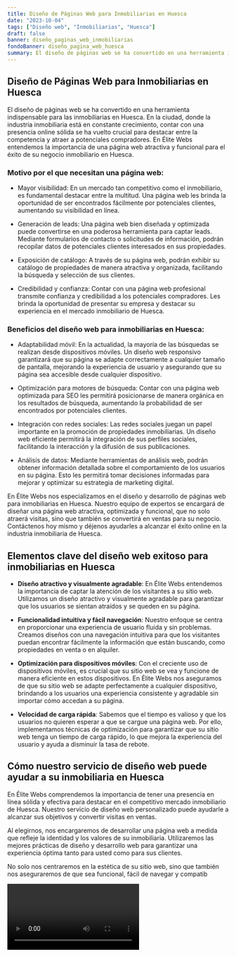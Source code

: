 ```yaml
---
title: Diseño de Páginas Web para Inmobiliarias en Huesca
date: "2023-10-04"
tags: ["Diseño web", "Inmobiliarias", "Huesca"]
draft: false
banner: diseño_paginas_web_inmobiliarias
fondoBanner: diseño_pagina_web_huesca
summary: El diseño de páginas web se ha convertido en una herramienta indispensable para las inmobiliarias en Huesca. En la ciudad, donde la industria inmobiliaria está en constante crecimiento, contar con una presencia online sólida se ha vuelto crucial para destacar entre la competencia y atraer a potenciales compradores. En Élite Webs entendemos la importancia de una página web atractiva y funcional para el éxito de su negocio inmobiliario en Huesca.
---
```



## Diseño de Páginas Web para Inmobiliarias en Huesca

El diseño de páginas web se ha convertido en una herramienta indispensable para las inmobiliarias en Huesca. En la ciudad, donde la industria inmobiliaria está en constante crecimiento, contar con una presencia online sólida se ha vuelto crucial para destacar entre la competencia y atraer a potenciales compradores. En Élite Webs entendemos la importancia de una página web atractiva y funcional para el éxito de su negocio inmobiliario en Huesca.

### Motivo por el que necesitan una página web:

- Mayor visibilidad: En un mercado tan competitivo como el inmobiliario, es fundamental destacar entre la multitud. Una página web les brinda la oportunidad de ser encontrados fácilmente por potenciales clientes, aumentando su visibilidad en línea.

- Generación de leads: Una página web bien diseñada y optimizada puede convertirse en una poderosa herramienta para captar leads. Mediante formularios de contacto o solicitudes de información, podrán recopilar datos de potenciales clientes interesados en sus propiedades.

- Exposición de catálogo: A través de su página web, podrán exhibir su catálogo de propiedades de manera atractiva y organizada, facilitando la búsqueda y selección de sus clientes.

- Credibilidad y confianza: Contar con una página web profesional transmite confianza y credibilidad a los potenciales compradores. Les brinda la oportunidad de presentar su empresa y destacar su experiencia en el mercado inmobiliario de Huesca.

### Beneficios del diseño web para inmobiliarias en Huesca:

- Adaptabilidad móvil: En la actualidad, la mayoría de las búsquedas se realizan desde dispositivos móviles. Un diseño web responsivo garantizará que su página se adapte correctamente a cualquier tamaño de pantalla, mejorando la experiencia de usuario y asegurando que su página sea accesible desde cualquier dispositivo.

- Optimización para motores de búsqueda: Contar con una página web optimizada para SEO les permitirá posicionarse de manera orgánica en los resultados de búsqueda, aumentando la probabilidad de ser encontrados por potenciales clientes.

- Integración con redes sociales: Las redes sociales juegan un papel importante en la promoción de propiedades inmobiliarias. Un diseño web eficiente permitirá la integración de sus perfiles sociales, facilitando la interacción y la difusión de sus publicaciones.

- Análisis de datos: Mediante herramientas de análisis web, podrán obtener información detallada sobre el comportamiento de los usuarios en su página. Esto les permitirá tomar decisiones informadas para mejorar y optimizar su estrategia de marketing digital.

En Élite Webs nos especializamos en el diseño y desarrollo de páginas web para inmobiliarias en Huesca. Nuestro equipo de expertos se encargará de diseñar una página web atractiva, optimizada y funcional, que no solo atraerá visitas, sino que también se convertirá en ventas para su negocio. Contáctenos hoy mismo y déjenos ayudarles a alcanzar el éxito online en la industria inmobiliaria de Huesca.

<GifSeo />

<Cta />

## Elementos clave del diseño web exitoso para inmobiliarias en Huesca

- **Diseño atractivo y visualmente agradable**: En Élite Webs entendemos la importancia de captar la atención de los visitantes a su sitio web. Utilizamos un diseño atractivo y visualmente agradable para garantizar que los usuarios se sientan atraídos y se queden en su página.

- **Funcionalidad intuitiva y fácil navegación**: Nuestro enfoque se centra en proporcionar una experiencia de usuario fluida y sin problemas. Creamos diseños con una navegación intuitiva para que los visitantes puedan encontrar fácilmente la información que están buscando, como propiedades en venta o en alquiler.

- **Optimización para dispositivos móviles**: Con el creciente uso de dispositivos móviles, es crucial que su sitio web se vea y funcione de manera eficiente en estos dispositivos. En Élite Webs nos aseguramos de que su sitio web se adapte perfectamente a cualquier dispositivo, brindando a los usuarios una experiencia consistente y agradable sin importar cómo accedan a su página.

- **Velocidad de carga rápida**: Sabemos que el tiempo es valioso y que los usuarios no quieren esperar a que se cargue una página web. Por ello, implementamos técnicas de optimización para garantizar que su sitio web tenga un tiempo de carga rápido, lo que mejora la experiencia del usuario y ayuda a disminuir la tasa de rebote.

## Cómo nuestro servicio de diseño web puede ayudar a su inmobiliaria en Huesca

En Élite Webs comprendemos la importancia de tener una presencia en línea sólida y efectiva para destacar en el competitivo mercado inmobiliario de Huesca. Nuestro servicio de diseño web personalizado puede ayudarle a alcanzar sus objetivos y convertir visitas en ventas.

Al elegirnos, nos encargaremos de desarrollar una página web a medida que refleje la identidad y los valores de su inmobiliaria. Utilizaremos las mejores prácticas de diseño y desarrollo web para garantizar una experiencia óptima tanto para usted como para sus clientes.

No solo nos centraremos en la estética de su sitio web, sino que también nos aseguraremos de que sea funcional, fácil de navegar y compatib

<Video />

<CtaBot job="Inmobiliarias" city="Huesca" />

<Gmaps query="Huesca+españa+maps" />
